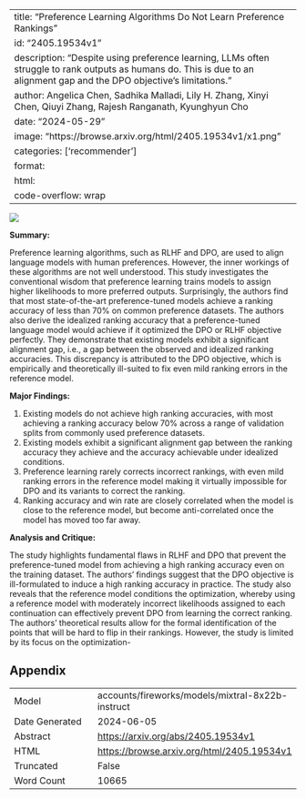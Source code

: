 
---
title: "Preference Learning Algorithms Do Not Learn Preference Rankings"
id: "2405.19534v1"
description: "Despite using preference learning, LLMs often struggle to rank outputs as humans do. This is due to an alignment gap and the DPO objective's limitations."
author: Angelica Chen, Sadhika Malladi, Lily H. Zhang, Xinyi Chen, Qiuyi Zhang, Rajesh Ranganath, Kyunghyun Cho
date: "2024-05-29"
image: "https://browse.arxiv.org/html/2405.19534v1/x1.png"
categories: ['recommender']
format:
  html:
    code-overflow: wrap
---

![](https://browse.arxiv.org/html/2405.19534v1/x1.png)

**Summary:**

Preference learning algorithms, such as RLHF and DPO, are used to align language models with human preferences. However, the inner workings of these algorithms are not well understood. This study investigates the conventional wisdom that preference learning trains models to assign higher likelihoods to more preferred outputs. Surprisingly, the authors find that most state-of-the-art preference-tuned models achieve a ranking accuracy of less than 70% on common preference datasets. The authors also derive the idealized ranking accuracy that a preference-tuned language model would achieve if it optimized the DPO or RLHF objective perfectly. They demonstrate that existing models exhibit a significant alignment gap, i.e., a gap between the observed and idealized ranking accuracies. This discrepancy is attributed to the DPO objective, which is empirically and theoretically ill-suited to fix even mild ranking errors in the reference model.

**Major Findings:**

1. Existing models do not achieve high ranking accuracies, with most achieving a ranking accuracy below 70% across a range of validation splits from commonly used preference datasets.
2. Existing models exhibit a significant alignment gap between the ranking accuracy they achieve and the accuracy achievable under idealized conditions.
3. Preference learning rarely corrects incorrect rankings, with even mild ranking errors in the reference model making it virtually impossible for DPO and its variants to correct the ranking.
4. Ranking accuracy and win rate are closely correlated when the model is close to the reference model, but become anti-correlated once the model has moved too far away.

**Analysis and Critique:**

The study highlights fundamental flaws in RLHF and DPO that prevent the preference-tuned model from achieving a high ranking accuracy even on the training dataset. The authors' findings suggest that the DPO objective is ill-formulated to induce a high ranking accuracy in practice. The study also reveals that the reference model conditions the optimization, whereby using a reference model with moderately incorrect likelihoods assigned to each continuation can effectively prevent DPO from learning the correct ranking. The authors' theoretical results allow for the formal identification of the points that will be hard to flip in their rankings. However, the study is limited by its focus on the optimization-

## Appendix

|          |          |
|----------|----------|
| Model     | accounts/fireworks/models/mixtral-8x22b-instruct       |
| Date Generated     | 2024-06-05       |
| Abstract | [https://arxiv.org/abs/2405.19534v1](https://arxiv.org/abs/2405.19534v1)        |
| HTML     | [https://browse.arxiv.org/html/2405.19534v1](https://browse.arxiv.org/html/2405.19534v1)       |
| Truncated       | False       |
| Word Count       | 10665       |